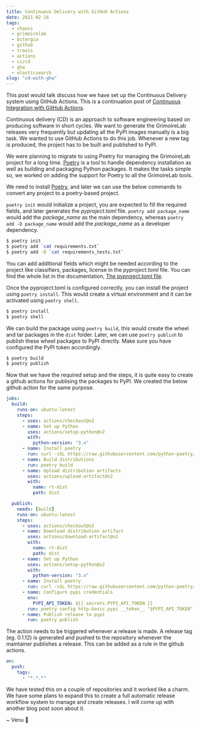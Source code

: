 ```yaml
---
title: Continuous Delivery with GitHub Actions
date: 2021-02-16
tags:
  - chaoss
  - grimoirelab
  - bitergia
  - github
  - travis
  - actions
  - ci/cd
  - gha
  - elasticsearch
slug: "cd-with-gha"
---
```


This post would talk discuss how we have set up the Continuous Delivery system using GitHub Actions. This is a continuation post of [Continuous Integration with GitHub Actions](https://vchrombie.github.io/blog/ci-with-gha).

Continuous delivery (CD) is an approach to software engineering based on producing software in short cycles. We want to generate the GrimoireLab releases very frequently but updating all the PyPI images manually is a big task. We wanted to use GitHub Actions to do this job. Whenever a new tag is produced, the project has to be built and published to PyPI.

We were planning to migrate to using Poetry for managing the GrimoireLab project for a long time. [Poetry](https://github.com/python-poetry/poetry) is a tool to handle dependency installation as well as building and packaging Python packages. It makes the tasks simple so, we worked on adding the support for Poetry to all the GrimoireLab tools.

We need to install [Poetry](https://python-poetry.org/docs/#installation), and later we can use the below commands to convert any project to a poetry-based project.

`poetry init` would initialize a project, you are expected to fill the required fields, and later generates the _pyproject.toml_ file. `poetry add package_name` would add the _package_name_ as the main dependency, whereas `poetry add -D package_name` would add the _package_name_ as a developer dependency.

```bash
$ poetry init
$ poetry add `cat requirements.txt`
$ poetry add -D `cat requirements_tests.txt`
```

You can add additional fields which might be needed according to the project like classifiers, packages, license in the _pyproject.toml_ file. You can find the whole list in the documentation, [The pyproject.toml file](https://python-poetry.org/docs/pyproject/).

Once the pyproject.toml is configured correctly, you can install the project using `poetry install`. This would create a virtual environment and it can be activated using `poetry shell`.

```bash
$ poetry install
$ poetry shell
```

We can build the package using `poetry build`, this would create the wheel and tar packages in the `dist` folder. Later, we can use `poetry publish` to publish these wheel packages to PyPI directly. Make sure you have configured the PyPI token accordingly.

```bash
$ poetry build
$ poetry publish
```

Now that we have the required setup and the steps, it is quite easy to create a github actions for publising the packages to PyPI. We created the below github action for the same purpose.

```yaml
jobs:
  build:
    runs-on: ubuntu-latest
    steps:
      - uses: actions/checkout@v2
      - name: Set up Python
        uses: actions/setup-python@v2
        with:
          python-version: "3.x"
      - name: Install poetry
        run: curl -sSL https://raw.githubusercontent.com/python-poetry/poetry/master/get-poetry.py | python
      - name: Build distributions
        run: poetry build
      - name: Upload distribution artifacts
        uses: actions/upload-artifact@v2
        with:
          name: rt-dist
          path: dist

  publish:
    needs: [build]
    runs-on: ubuntu-latest
    steps:
      - uses: actions/checkout@v2
      - name: Download distribution artifact
        uses: actions/download-artifact@v2
        with:
          name: rt-dist
          path: dist
      - name: Set up Python
        uses: actions/setup-python@v2
        with:
          python-version: "3.x"
      - name: Install poetry
        run: curl -sSL https://raw.githubusercontent.com/python-poetry/poetry/master/get-poetry.py | python
      - name: Configure pypi credentials
        env:
          PYPI_API_TOKEN: ${{ secrets.PYPI_API_TOKEN }}
        run: poetry config http-basic.pypi __token__ "$PYPI_API_TOKEN"
      - name: Publish release to pypi
        run: poetry publish
```

The action needs to be triggered whenever a release is made. A release tag (eg. 0.1.12) is generated and pushed to the repository whenever the maintainer publishes a release. This can be added as a rule in the github actions.

```yaml
on:
  push:
    tags:
      - "*.*.*"
```

We have tested this on a couple of repositories and it worked like a charm. We have some plans to expand this to create a full automatic release workflow system to manage and create releases. I will come up with another blog post soon about it.

~ Venu
👋
